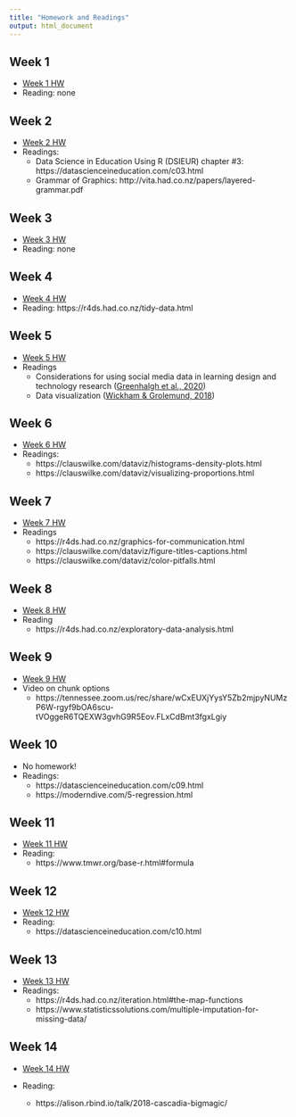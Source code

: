 ```yaml
---
title: "Homework and Readings"
output: html_document
---
```


## Week 1

- [Week 1 HW](https://github.com/making-data-science-count/s21-intro-to-data-sci-methods-in-ed/blob/main/homework/homework-week-1.Rmd)
- Reading: none

## Week 2

- [Week 2 HW](https://github.com/making-data-science-count/s21-intro-to-data-sci-methods-in-ed/blob/main/homework/homework-week-2.Rmd)
- Readings:
  - Data Science in Education Using R (DSIEUR) chapter #3: https://datascienceineducation.com/c03.html    
  - Grammar of Graphics: http://vita.had.co.nz/papers/layered-grammar.pdf
  
## Week 3

- [Week 3 HW](https://github.com/making-data-science-count/s21-intro-to-data-sci-methods-in-ed/blob/main/homework/homework-week-3.Rmd)
- Reading: none

## Week 4

- [Week 4 HW](https://github.com/making-data-science-count/s21-intro-to-data-sci-methods-in-ed/blob/main/homework/homework-week-4.Rmd)
* Reading: https://r4ds.had.co.nz/tidy-data.html

## Week 5

- [Week 5 HW](https://github.com/making-data-science-count/s21-intro-to-data-sci-methods-in-ed/blob/main/homework/homework-week-5.Rmd)
* Readings
  * Considerations for using social media data in learning design and technology research ([Greenhalgh et al., 2020](http://www.researchmerge.com/uploads/7/5/3/5/75356681/chapter_5_research_methods_in_learning_design_and_technology_pre-print.pdf))
  * Data visualization ([Wickham & Grolemund, 2018](https://r4ds.had.co.nz/data-visualisation.html))

## Week 6

- [Week 6 HW](https://github.com/making-data-science-count/s21-intro-to-data-sci-methods-in-ed/blob/main/homework/homework-week-6.Rmd)
- Readings:
  * https://clauswilke.com/dataviz/histograms-density-plots.html
  * https://clauswilke.com/dataviz/visualizing-proportions.html

## Week 7

- [Week 7 HW](https://github.com/making-data-science-count/s21-intro-to-data-sci-methods-in-ed/blob/main/homework/homework-week-7.Rmd)
* Readings
  * https://r4ds.had.co.nz/graphics-for-communication.html
  * https://clauswilke.com/dataviz/figure-titles-captions.html
  * https://clauswilke.com/dataviz/color-pitfalls.html

## Week 8

- [Week 8 HW](https://github.com/making-data-science-count/s21-intro-to-data-sci-methods-in-ed/blob/main/homework/homework-week-8.Rmd)
- Reading
  - https://r4ds.had.co.nz/exploratory-data-analysis.html

## Week 9

- [Week 9 HW](https://github.com/making-data-science-count/s21-intro-to-data-sci-methods-in-ed/blob/main/homework/homework-week-9.Rmd)
- Video on chunk options
  - https://tennessee.zoom.us/rec/share/wCxEUXjYysY5Zb2mjpyNUMzP6W-rgyf9bOA6scu-tVOggeR6TQEXW3gvhG9R5Eov.FLxCdBmt3fgxLgiy
  
## Week 10

- No homework!
- Readings:
  * https://datascienceineducation.com/c09.html
  * https://moderndive.com/5-regression.html
  
## Week 11

- [Week 11 HW](https://github.com/making-data-science-count/s21-intro-to-data-sci-methods-in-ed/blob/main/homework/homework-week-11.Rmd)
- Reading:
  * https://www.tmwr.org/base-r.html#formula
  
## Week 12

- [Week 12 HW](https://github.com/making-data-science-count/s21-intro-to-data-sci-methods-in-ed/blob/main/homework/homework-week-12.Rmd)
- Reading:
  * https://datascienceineducation.com/c10.html
  
## Week 13

- [Week 13 HW](https://github.com/making-data-science-count/s21-intro-to-data-sci-methods-in-ed/blob/main/homework/homework-week-13.Rmd)
- Readings:
  * https://r4ds.had.co.nz/iteration.html#the-map-functions
  * https://www.statisticssolutions.com/multiple-imputation-for-missing-data/
  
## Week 14

- [Week 14 HW](https://github.com/making-data-science-count/s21-intro-to-data-sci-methods-in-ed/blob/main/homework/homework-week-14.Rmd)

- Reading:
  * https://alison.rbind.io/talk/2018-cascadia-bigmagic/